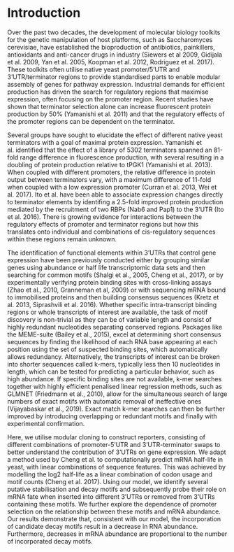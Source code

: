 # Introduction
Over the past two decades, the development of molecular biology toolkits for the genetic manipulation of host platforms, such as Saccharomyces cerevisiae, have established the bioproduction of antibiotics, painkillers, antioxidants and anti-cancer drugs in industry (Siewers et al 2009, Gidijala et al. 2009, Yan et al. 2005, Koopman et al. 2012, Rodriguez et al. 2017). These toolkits often utilise native yeast promoter/5'UTR and 3'UTR/terminator regions to provide standardised parts to enable modular assembly of genes for pathway expression. Industrial demands for efficient production has driven the search for regulatory regions that maximise expression, often focusing on the promoter region. Recent studies have shown that terminator selection alone can increase fluorescent protein production by 50% (Yamanishi et al. 2011) and that the regulatory effects of the promoter regions can be dependent on the terminator. 

Several groups have sought to elucidate the effect of different native yeast terminators with a goal of maximal protein expression. Yamanishi et al. identified that the effect of a library of 5302 terminators spanned an 81-fold range difference in fluorescence production, with several resulting in a doubling of protein production relative to tPGK1 (Yamanishi et al. 2013). When coupled with different promoters, the relative difference in protein output between terminators vary, with a maximum difference of 11-fold when coupled with a low expression promoter (Curran et al. 2013, Wei et al. 2017). Ito et al. have been able to associate expression changes directly to terminator elements by identifing a 2.5-fold improved protein production mediated by the recruitment of two RBPs (Nab6 and Pap1) to the 3’UTR (Ito et al. 2016). There is growing evidence for interactions between the regulatory effects of promoter and terminator regions but how this translates onto individual and combinations of cis-regulatory sequences within these regions remain unknown.

The identification of functional elements within 3'UTRs that control gene expression have been previously conducted either by grouping similar genes using abundance or half life transcriptomic data sets and then searching for common motifs (Shalgi et al., 2005, Cheng et al., 2017), or by experimentally verifying protein binding sites with cross-linking assays (Zhao et al., 2010, Granneman et al, 2009) or with sequencing mRNA bound to immobilised proteins and then building consensus sequences (Kretz et al. 2013, Siprashvili et al. 2016). Whether specific intra-transcript binding regions or whole transcripts of interest are available, the task of motif discovery is non-trivial as they can be of variable length and consist of highly redundant nucleotides separating conserved regions. Packages like the MEME-suite (Bailey et al., 2015), excel at determining short consensus sequences by finding the likelihood of each RNA base appearing at each position using the set of suspected binding sites, which automatically allows redundancy. Alternatively, the transcripts of interest can be broken into shorter sequences called k-mers, typically less then 10 nucleotides in length, which can be tested for predicting a particular behavior, such as high abundance. If specific binding sites are not available, k-mer searches  together with highly efficient penalised linear regression methods, such as GLMNET (Friedmann et al., 2010), allow for the simultaneous search of large numbers of exact motifs with automatic removal of ineffective ones (Vijayabaskar et al., 2019). Exact match k-mer searches can then be further improved by introducing overlapping or redundant motifs and finally with experimental confirmation.

Here, we utilise modular cloning to construct reporters, consisting of different combinations of promoter-5'UTR and 3'UTR-terminator swaps to better understand the contribution of 3’UTRs on gene expression. We adapt a method used by Cheng et al. to computationally predict mRNA half-life in yeast, with linear combinations of sequence features. This was achieved by modelling the log2 half-life as a linear combination of codon usage and motif counts (Cheng et al. 2017). Using our model, we identify several putative stabilisation and decay motifs and subsequently probe their role on mRNA fate when inserted into different 3’UTRs or removed from 3’UTRs containing these motifs. We further explore the dependence of promoter selection on the relationship between these motifs and mRNA abundance. Our results demonstrate that, consistent with our model, the incorporation of candidate decay motifs result in a decrease in RNA abundance. Furthermore, decreases in mRNA abundance are proportional to the number of incorporated decay motifs.
